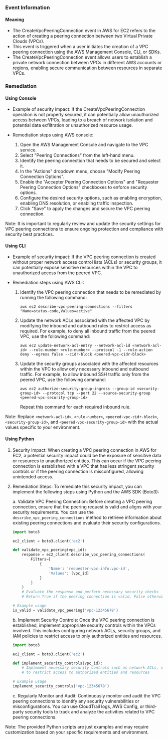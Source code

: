 
### Event Information

#### Meaning

- The CreateVpcPeeringConnection event in AWS for EC2 refers to the action of creating a peering connection between two Virtual Private Clouds (VPCs).
- This event is triggered when a user initiates the creation of a VPC peering connection using the AWS Management Console, CLI, or SDKs.
- The CreateVpcPeeringConnection event allows users to establish a private network connection between VPCs in different AWS accounts or regions, enabling secure communication between resources in separate VPCs.

### Remediation

#### Using Console

- Example of security impact: If the CreateVpcPeeringConnection operation is not properly secured, it can potentially allow unauthorized access between VPCs, leading to a breach of network isolation and potential data exfiltration or unauthorized resource usage.

- Remediation steps using AWS console:
  1. Open the AWS Management Console and navigate to the VPC service.
  2. Select "Peering Connections" from the left-hand menu.
  3. Identify the peering connection that needs to be secured and select it.
  4. In the "Actions" dropdown menu, choose "Modify Peering Connection Options".
  5. Enable the "Accepter Peering Connection Options" and "Requester Peering Connection Options" checkboxes to enforce security options.
  6. Configure the desired security options, such as enabling encryption, enabling DNS resolution, or enabling traffic inspection.
  7. Click "Save" to apply the changes and secure the VPC peering connection.

Note: It is important to regularly review and update the security settings for VPC peering connections to ensure ongoing protection and compliance with security best practices.

#### Using CLI

- Example of security impact: If the VPC peering connection is created without proper network access control lists (ACLs) or security groups, it can potentially expose sensitive resources within the VPC to unauthorized access from the peered VPC.

- Remediation steps using AWS CLI:
  1. Identify the VPC peering connection that needs to be remediated by running the following command:
     ```
     aws ec2 describe-vpc-peering-connections --filters "Name=status-code,Values=active"
     ```
  2. Update the network ACLs associated with the affected VPC by modifying the inbound and outbound rules to restrict access as required. For example, to deny all inbound traffic from the peered VPC, use the following command:
     ```
     aws ec2 update-network-acl-entry --network-acl-id <network-acl-id> --rule-number <rule-number> --protocol -1 --rule-action deny --egress false --cidr-block <peered-vpc-cidr-block>
     ```
  3. Update the security groups associated with the affected resources within the VPC to allow only necessary inbound and outbound traffic. For example, to allow inbound SSH traffic only from the peered VPC, use the following command:
     ```
     aws ec2 authorize-security-group-ingress --group-id <security-group-id> --protocol tcp --port 22 --source-security-group <peered-vpc-security-group-id>
     ```
     Repeat this command for each required inbound rule.

Note: Replace `<network-acl-id>`, `<rule-number>`, `<peered-vpc-cidr-block>`, `<security-group-id>`, and `<peered-vpc-security-group-id>` with the actual values specific to your environment.

#### Using Python

1. Security Impact: When creating a VPC peering connection in AWS for EC2, a potential security impact could be the exposure of sensitive data or resources to unauthorized entities. This can occur if the VPC peering connection is established with a VPC that has less stringent security controls or if the peering connection is misconfigured, allowing unintended access.

2. Remediation Steps: To remediate this security impact, you can implement the following steps using Python and the AWS SDK (Boto3):

   a. Validate VPC Peering Connection: Before creating a VPC peering connection, ensure that the peering request is valid and aligns with your security requirements. You can use the `describe_vpc_peering_connections` method to retrieve information about existing peering connections and evaluate their security configurations.

   ```python
   import boto3

   ec2_client = boto3.client('ec2')

   def validate_vpc_peering(vpc_id):
       response = ec2_client.describe_vpc_peering_connections(
           Filters=[
               {
                   'Name': 'requester-vpc-info.vpc-id',
                   'Values': [vpc_id]
               }
           ]
       )
       # Evaluate the response and perform necessary security checks
       # Return True if the peering connection is valid, False otherwise

   # Example usage
   is_valid = validate_vpc_peering('vpc-12345678')
   ```

   b. Implement Security Controls: Once the VPC peering connection is established, implement appropriate security controls within the VPCs involved. This includes configuring network ACLs, security groups, and IAM policies to restrict access to only authorized entities and resources.

   ```python
   import boto3

   ec2_client = boto3.client('ec2')

   def implement_security_controls(vpc_id):
       # Implement necessary security controls such as network ACLs, security groups, and IAM policies
       # to restrict access to authorized entities and resources

   # Example usage
   implement_security_controls('vpc-12345678')
   ```

   c. Regularly Monitor and Audit: Continuously monitor and audit the VPC peering connections to identify any security vulnerabilities or misconfigurations. You can use CloudTrail logs, AWS Config, or third-party security tools to track and analyze the activities related to VPC peering connections.

Note: The provided Python scripts are just examples and may require customization based on your specific requirements and environment.

